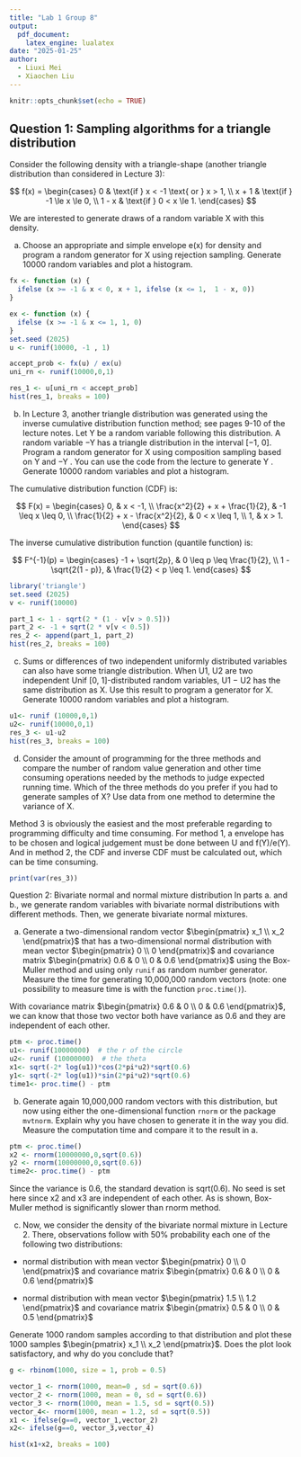 ```yaml
---
title: "Lab 1 Group 8"
output:
  pdf_document:
    latex_engine: lualatex
date: "2025-01-25"
author:
  - Liuxi Mei
  - Xiaochen Liu
---
```


```r
knitr::opts_chunk$set(echo = TRUE)
```

## Question 1: Sampling algorithms for a triangle distribution

Consider the following density with a triangle-shape (another triangle distribution than considered in Lecture 3):

$$
f(x) =
\begin{cases} 
0 & \text{if } x < -1 \text{ or } x > 1, \\
x + 1 & \text{if } -1 \le x \le 0, \\
1 - x & \text{if } 0 < x \le 1.
\end{cases}
$$

We are interested to generate draws of a random variable X with this density.

a.  Choose an appropriate and simple envelope e(x) for density and program a random generator for X using rejection sampling. Generate 10000 random variables and plot a histogram.

```r
fx <- function (x) {
  ifelse (x >= -1 & x < 0, x + 1, ifelse (x <= 1,  1 - x, 0))
}

ex <- function (x) {
  ifelse (x >= -1 & x <= 1, 1, 0)
}
set.seed (2025)
u <- runif(10000, -1 , 1)

accept_prob <- fx(u) / ex(u)
uni_rn <- runif(10000,0,1)

res_1 <- u[uni_rn < accept_prob]
hist(res_1, breaks = 100)

```

b.  In Lecture 3, another triangle distribution was generated using the inverse cumulative distribution function method; see pages 9-10 of the lecture notes. Let Y be a random variable following this distribution. A random variable −Y has a triangle distribution in the interval [−1, 0]. Program a random generator for X using composition sampling based on Y and −Y . You can use the code from the lecture to generate Y . Generate 10000 random variables and plot a histogram.

The cumulative distribution function (CDF) is:

$$
F(x) =
\begin{cases} 
0, & x < -1, \\
\frac{x^2}{2} + x + \frac{1}{2}, & -1 \leq x \leq 0, \\
\frac{1}{2} + x - \frac{x^2}{2}, & 0 < x \leq 1, \\
1, & x > 1.
\end{cases}
$$

The inverse cumulative distribution function (quantile function) is:

$$
F^{-1}(p) =
\begin{cases}
-1 + \sqrt{2p}, & 0 \leq p \leq \frac{1}{2}, \\
1 - \sqrt{2(1 - p)}, & \frac{1}{2} < p \leq 1.
\end{cases}
$$

```r
library('triangle')
set.seed (2025)
v <- runif(10000)

part_1 <- 1 - sqrt(2 * (1 - v[v > 0.5]))
part_2 <- -1 + sqrt(2 * v[v < 0.5])
res_2 <- append(part_1, part_2)
hist(res_2, breaks = 100)

```

c.  Sums or differences of two independent uniformly distributed variables can also have some triangle distribution. When U1, U2 are two independent Unif [0, 1]-distributed random variables, U1 − U2 has the same distribution as X. Use this result to program a generator for X. Generate 10000 random variables and plot a histogram.

```r
u1<- runif (10000,0,1)
u2<- runif(10000,0,1)
res_3 <- u1-u2
hist(res_3, breaks = 100)

```

d.  Consider the amount of programming for the three methods and compare the number of random value generation and other time consuming operations needed by the methods to judge expected running time. Which of the three methods do you prefer if you had to generate samples of X? Use data from one method to determine the variance of X.

Method 3 is obviously the easiest and the most preferable regarding to programming difficulty and time consuming. For method 1, a envelope has to be chosen and logical judgement must be done between U and f(Y)/e(Y). And in method 2, the CDF and inverse CDF must be calculated out, which can be time consuming.

```r
print(var(res_3))
```

Question 2: Bivariate normal and normal mixture distribution In parts a. and b., we generate random variables with bivariate normal distributions with different methods. Then, we generate bivariate normal mixtures.

a.  Generate a two-dimensional random vector $\begin{pmatrix} x_1 \\ x_2 \end{pmatrix}$ that has a two-dimensional normal distribution with mean vector $\begin{pmatrix} 0 \\ 0 \end{pmatrix}$ and covariance matrix $\begin{pmatrix} 0.6 & 0 \\ 0 & 0.6 \end{pmatrix}$ using the Box-Muller method and using only `runif` as random number generator. Measure the time for generating 10,000,000 random vectors (note: one possibility to measure time is with the function `proc.time()`).

With covariance matrix $\begin{pmatrix} 0.6 & 0 \\ 0 & 0.6 \end{pmatrix}$, we can know that those two vector both have variance as 0.6 and they are independent of each other.  
```r
ptm <- proc.time()
u1<- runif(10000000)  # the r of the circle
u2<- runif (10000000)  # the theta
x1<- sqrt(-2* log(u1))*cos(2*pi*u2)*sqrt(0.6) 
y1<- sqrt(-2* log(u1))*sin(2*pi*u2)*sqrt(0.6)
time1<- proc.time() - ptm
```

b.  Generate again 10,000,000 random vectors with this distribution, but now using either the one-dimensional function `rnorm` or the package `mvtnorm`. Explain why you have chosen to generate it in the way you did. Measure the computation time and compare it to the result in a.
```r
ptm <- proc.time()
x2 <- rnorm(10000000,0,sqrt(0.6))
y2 <- rnorm(10000000,0,sqrt(0.6))
time2<- proc.time() - ptm
```
Since the variance is 0.6, the standard devation is sqrt(0.6). No seed is set here since x2 and x3 are independent of each other. As is shown, Box-Muller method is significantly slower than rnorm method.

c.  Now, we consider the density of the bivariate normal mixture in Lecture 2. There, observations follow with 50% probability each one of the following two distributions:

-   normal distribution with mean vector $\begin{pmatrix} 0 \\ 0 \end{pmatrix}$ and covariance matrix $\begin{pmatrix} 0.6 & 0 \\ 0 & 0.6 \end{pmatrix}$

-   normal distribution with mean vector $\begin{pmatrix} 1.5 \\ 1.2 \end{pmatrix}$ and covariance matrix $\begin{pmatrix} 0.5 & 0 \\ 0 & 0.5 \end{pmatrix}$

Generate 1000 random samples according to that distribution and plot these 1000 samples $\begin{pmatrix} x_1 \\ x_2 \end{pmatrix}$. Does the plot look satisfactory, and why do you conclude that?
```r
g <- rbinom(1000, size = 1, prob = 0.5)

vector_1 <- rnorm(1000, mean=0 , sd = sqrt(0.6))
vector_2 <- rnorm(1000, mean = 0, sd = sqrt(0.6))
vector_3 <- rnorm(1000, mean = 1.5, sd = sqrt(0.5))
vector_4<- rnorm(1000, mean = 1.2, sd = sqrt(0.5))
x1 <- ifelse(g==0, vector_1,vector_2)
x2<- ifelse(g==0, vector_3,vector_4)

hist(x1+x2, breaks = 100)

```

